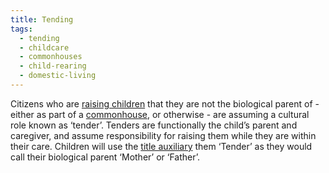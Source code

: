 ```yaml
---
title: Tending
tags:
  - tending
  - childcare
  - commonhouses
  - child-rearing
  - domestic-living
---
```

Citizens who are [raising children](parenting) that they are not the biological
parent of - either as part of a [commonhouse](commonhouses), or otherwise - are
assuming a cultural role known as ‘tender’. Tenders are functionally the
child’s parent and caregiver, and assume responsibility for raising them while
they are within their care. Children will use the [title auxiliary](auxiliary-names#titles) 
them ‘Tender’ as they would call their biological parent ‘Mother’ or ‘Father’.
